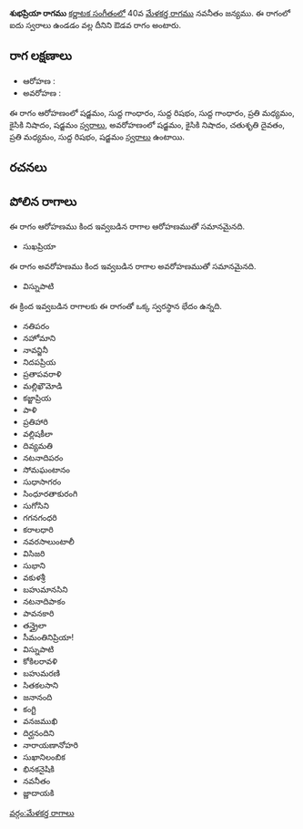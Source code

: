 {{Infobox ragam
	| name          	= శుభప్రియా
	| synonym	    	= 
	| mela          	= 
	| chakra        	= 
	| janaka        	= 
	| type          	= ఔడవ
	| arohanam      	= {{svaraC|S|G1|R1|G1|M2|N2|S'}} 
	| avarohanam    	= {{svaraC|S'|N2|D2|M2|R1|S}}
	| jeeva         	=
	| chhaya        	=
	| nyasa         	=
	| vishesha      	= 
	| equivalent  		= 
}}
{{కర్ణాటక సంగీత రాగాలు}}
'''శుభప్రియా రాగము''' [[కర్ణాటక సంగీతం]]లో 40వ [[మేళకర్త రాగము]] నవనీతం జన్యము.  ఈ రాగంలో ఐదు స్వరాలు ఉండడం వల్ల దీనిని ఔడవ రాగం అంటారు.


==రాగ లక్షణాలు==


* ఆరోహణ : {{svaraC|S|G1|R1|G1|M2|N2|S'}} 
* అవరోహణ : {{svaraC|S'|N2|D2|M2|R1|S}}

ఈ రాగం ఆరోహణంలో షడ్జమం, సుద్ద గాంధారం, సుద్ద రిషభం, సుద్ద గాంధారం, ప్రతి మధ్యమం, కైసికి నిషాదం, షడ్జమం [[స్వరాలు]], అవరోహణంలో షడ్జమం, కైసికి నిషాదం, చతుశృతి దైవతం, ప్రతి మధ్యమం, సుద్ద రిషభం, షడ్జమం [[స్వరాలు]] ఉంటాయి.

==రచనలు==



==పోలిన రాగాలు==
ఈ రాగం ఆరోహణము కింద ఇవ్వబడిన రాగాల ఆరోహణముతో సమానమైనది.
* సుఖప్రియా

ఈ రాగం అవరోహణము కింద ఇవ్వబడిన రాగాల అవరోహణముతో సమానమైనది.
* విస్నుపాటి

ఈ క్రింద ఇవ్వబడిన రాగాలకు ఈ రాగంతో ఒక్క స్వరస్థాన భేదం ఉన్నది.
* నతిపరం
* నహోమాని
* నావన్జినీ
* నిదపప్రియ
* ప్రతాపవరాళి
* మల్లిఖౌమోడి
* కజ్జాప్రియ
* పాళి
* ప్రతిహారి
* వల్లిషకీలా
* దివ్యమతి
* నటనాదిపరం
* సోమఘంటానం
* సుధాసాగరం
* సింధూరతాకురంగి
* సుగోసిని
* గగనగంధరి
* కరాలధారి
* నవరసాలుంటాలీ
* విసిజరి
* సుభాని
* వకుళశ్రీ
* బహుమానసిని
* నటనాదిపాకం
* పావనకారి
* తన్త్రైలా
* సీమంతినిప్రియా!
* విస్నుపాటి
* కోకిలరావళి
* బహుమరణి
* సితకలసాని
* జనానంది
* కంగ్టి
* వనజముఖి
* దిర్ఘనందిని
* నారాయణానోహరి
* సుఖానిలంబిక
* భినకనైషికి
* నవనీతం
* జ్ణాదాయకి



[[వర్గం:మేళకర్త రాగాలు]]